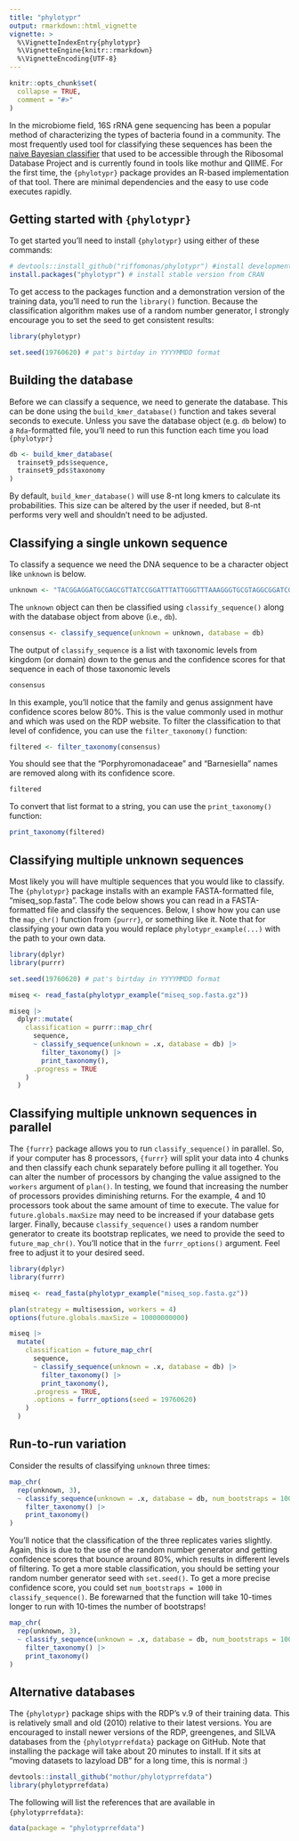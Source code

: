 ```yaml
---
title: "phylotypr"
output: rmarkdown::html_vignette
vignette: >
  %\VignetteIndexEntry{phylotypr}
  %\VignetteEngine{knitr::rmarkdown}
  %\VignetteEncoding{UTF-8}
---
```


```r
knitr::opts_chunk$set(
  collapse = TRUE,
  comment = "#>"
)
```

In the microbiome field, 16S rRNA gene sequencing has been a popular method of characterizing the types of bacteria found in a community. The most frequently used tool for classifying these sequences has been the [naive Bayesian classifier](https://journals.asm.org/doi/10.1128/aem.00062-07) that used to be accessible through the Ribosomal Database Project and is currently found in tools like mothur and QIIME. For the first time, the `{phylotypr}` package provides an R-based implementation of that tool. There are minimal dependencies and the easy to use code executes rapidly.


## Getting started with `{phylotypr}`
To get started you'll need to install `{phylotypr}` using either of these commands:

```r
# devtools::install_github("riffomonas/phylotypr") #install development version
install.packages("phylotypr") # install stable version from CRAN
```

To get access to the packages function and a demonstration version of the training data, you'll need to run the `library()` function. Because the classification algorithm makes use of a random number generator, I strongly encourage you to set the seed to get consistent results:

```r
library(phylotypr)

set.seed(19760620) # pat's birtday in YYYYMMDD format
```


## Building the database

Before we can classify a sequence, we need to generate the database. This can be done using the `build_kmer_database()` function and takes several seconds to execute. Unless you save the database object (e.g. `db` below) to a `Rda`-formatted file, you'll need to run this function each time you load `{phylotypr}`

```r
db <- build_kmer_database(
  trainset9_pds$sequence,
  trainset9_pds$taxonomy
)
```

By default, `build_kmer_database()` will use 8-nt long kmers to calculate its probabilities. This size can be altered by the user if needed, but 8-nt performs very well and shouldn't need to be adjusted.


## Classifying a single unkown sequence

To classify a sequence we need the DNA sequence to be a character object like `unknown` is below.

```r
unknown <- "TACGGAGGATGCGAGCGTTATCCGGATTTATTGGGTTTAAAGGGTGCGTAGGCGGATCGTTAAGTCAGTGGTCAAATTGAGGGGCTCAACCCCTTCCCGCCATTGAAACTGGCGATCTTGAGTGGAAGAGAAGTATGCGGAATGCGTGGTGTAGCGGTGAAATGCATAGATATCACGCAGAACCCCGATTGCGAAGGCAGCATGCCGGCTTCCTACTGACGCTCATGCACGAAAGTGTGGGTAACGAACAGG"
```

The `unknown` object can then be classified using `classify_sequence()` along with the database object from above (i.e., `db`).

```r
consensus <- classify_sequence(unknown = unknown, database = db)
```

The output of `classify_sequence` is a list with taxonomic levels from kingdom (or domain) down to the genus and the confidence scores for that sequence in each of those taxonomic levels

```r
consensus
```

In this example, you'll notice that the family and genus assignment have confidence scores below 80%. This is the value commonly used in mothur and which was used on the RDP website. To filter the classification to that level of confidence, you can use the `filter_taxonomy()` function:

```r
filtered <- filter_taxonomy(consensus)
```

You should see that the "Porphyromonadaceae" and "Barnesiella" names are removed along with its confidence score.

```r
filtered
```

To convert that list format to a string, you can use the `print_taxonomy()` function:

```r
print_taxonomy(filtered)
```


## Classifying multiple unknown sequences

Most likely you will have multiple sequences that you would like to classify. The `{phylotypr}` package installs with an example FASTA-formatted file, "miseq_sop.fasta". The code below shows you can read in a FASTA-formatted file and classify the sequences. Below, I show how you can use the `map_chr()` function from `{purrr}`, or something like it. Note that for classifying your own data you would replace `phylotypr_example(...)` with the path to your own data.

```r
library(dplyr)
library(purrr)

set.seed(19760620) # pat's birtday in YYYYMMDD format

miseq <- read_fasta(phylotypr_example("miseq_sop.fasta.gz"))

miseq |>
  dplyr::mutate(
    classification = purrr::map_chr(
      sequence,
      ~ classify_sequence(unknown = .x, database = db) |>
        filter_taxonomy() |>
        print_taxonomy(),
      .progress = TRUE
    )
  )
```


## Classifying multiple unknown sequences in parallel

The `{furrr}` package allows you to run `classify_sequence()` in parallel. So, if your computer has 8 processors, `{furrr}` will split your data into 4 chunks and then classify each chunk separately before pulling it all together. You can alter the number of processors by changing the value assigned to the `workers` argument of `plan()`. In testing, we found that increasing the number of processors provides diminishing returns. For the example, 4 and 10 processors took about the same amount of time to execute. The value for `future.globals.maxSize` may need to be increased if your database gets larger. Finally, because `classify_sequence()` uses a random number generator to create its bootstrap replicates, we need to provide the seed to `future_map_chr()`. You'll notice that in the `furrr_options()` argument. Feel free to adjust it to your desired seed.

```r
library(dplyr)
library(furrr)

miseq <- read_fasta(phylotypr_example("miseq_sop.fasta.gz"))

plan(strategy = multisession, workers = 4)
options(future.globals.maxSize = 10000000000)

miseq |>
  mutate(
    classification = future_map_chr(
      sequence,
      ~ classify_sequence(unknown = .x, database = db) |>
        filter_taxonomy() |>
        print_taxonomy(),
      .progress = TRUE,
      .options = furrr_options(seed = 19760620)
    )
  )
```


## Run-to-run variation

Consider the results of classifying `unknown` three times:

```r
map_chr(
  rep(unknown, 3),
  ~ classify_sequence(unknown = .x, database = db, num_bootstraps = 100) |>
    filter_taxonomy() |>
    print_taxonomy()
)
```

You'll notice that the classification of the three replicates varies slightly. Again, this is due to the use of the random number generator and getting confidence scores that bounce around 80%, which results in different levels of filtering. To get a more stable classification, you should be setting your random number generator seed with `set.seed()`. To get a more precise confidence score, you could set `num_bootstraps = 1000` in `classify_sequence()`. Be forewarned that the function will take 10-times longer to run with 10-times the number of bootstraps!

```r
map_chr(
  rep(unknown, 3),
  ~ classify_sequence(unknown = .x, database = db, num_bootstraps = 100) |>
    filter_taxonomy() |>
    print_taxonomy()
)
```


## Alternative databases
The `{phylotypr}` package ships with the RDP's v.9 of their training data. This is relatively small and old (2010) relative to their latest versions. You are encouraged to install newer versions of the RDP, greengenes, and SILVA databases from the `{phylotyprrefdata}` package on GitHub. Note that installing the package will take about 20 minutes to install. If it sits at "moving datasets to lazyload DB" for a long time, this is normal :)

```r
devtools::install_github("mothur/phylotyprrefdata")
library(phylotyprrefdata)
```

The following will list the references that are available in `{phylotyprrefdata}`:

```r
data(package = "phylotyprrefdata")
```
